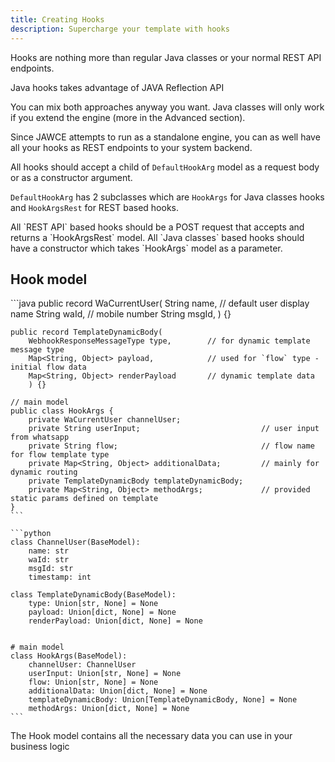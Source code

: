 ```yaml
---
title: Creating Hooks
description: Supercharge your template with hooks
---
```

Hooks are nothing more than regular Java classes or your normal REST API endpoints.

<Info>
    Java hooks takes advantage of JAVA Reflection API
</Info>

You can mix both approaches anyway you want. Java classes will only work if you extend the engine (more in the Advanced section).

Since JAWCE attempts to run as a standalone engine, you can as well have all your hooks as REST endpoints to your system backend.

All hooks should accept a child of `DefaultHookArg` model as a request body or as a constructor argument.

`DefaultHookArg` has 2 subclasses which are `HookArgs` for Java classes hooks and `HookArgsRest` for REST based hooks.

<Warning>
    All `REST API` based hooks should be a POST request that accepts and returns a `HookArgsRest` model.
</Warning>

<Warning>
    All `Java classes` based hooks should have a constructor which takes `HookArgs` model as a parameter.
</Warning>

## Hook model

<CodeGroup title="Hook Model: HookArgs">
    ```java
    public record WaCurrentUser(
        String name,        // default user display name
        String waId,        // mobile number
        String msgId,
        ) {}

    public record TemplateDynamicBody(
        WebhookResponseMessageType type,        // for dynamic template message type
        Map<String, Object> payload,            // used for `flow` type - initial flow data
        Map<String, Object> renderPayload       // dynamic template data
        ) {}

    // main model
    public class HookArgs {
        private WaCurrentUser channelUser;
        private String userInput;                           // user input from whatsapp
        private String flow;                                // flow name for flow template type
        private Map<String, Object> additionalData;         // mainly for dynamic routing
        private TemplateDynamicBody templateDynamicBody;
        private Map<String, Object> methodArgs;             // provided static params defined on template
    }
    ```

    ```python
    class ChannelUser(BaseModel):
        name: str
        waId: str
        msgId: str
        timestamp: int

    class TemplateDynamicBody(BaseModel):
        type: Union[str, None] = None
        payload: Union[dict, None] = None
        renderPayload: Union[dict, None] = None


    # main model
    class HookArgs(BaseModel):
        channelUser: ChannelUser
        userInput: Union[str, None] = None
        flow: Union[str, None] = None
        additionalData: Union[dict, None] = None
        templateDynamicBody: Union[TemplateDynamicBody, None] = None
        methodArgs: Union[dict, None] = None
    ```
</CodeGroup>


<Info>
    The Hook model contains all the necessary data you can use in your business logic
</Info>
